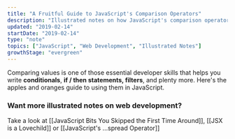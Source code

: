 ```yaml
---
title: "A Fruitful Guide to JavaScript's Comparison Operators"
description: "Illustrated notes on how JavaScript's comparison operators work"
updated: "2019-02-14"
startDate: "2019-02-14"
type: "note"
topics: ["JavaScript", "Web Development", "Illustrated Notes"]
growthStage: "evergreen"
---
```



<RemoteImage
	width="400px"
	src="https://res.cloudinary.com/dg3gyk0gu/image/upload/c_scale,w_400/v1592833720/maggieappleton.com/egghead-course-notes/fruit-comparison/thumb_2x.png"
	alt="One small apple being compared to a large pile of apples"
/>

<IntroParagraph>Comparing values is one of those essential developer skills that helps you write **conditionals**, **if / then statements, filters**, and plenty more. Here's the apples and oranges guide to using them in JavaScript.</IntroParagraph>

<RemoteImage
	alt="JavaScript's comparison operators give us a way of comparing values"
	src="https://res.cloudinary.com/dg3gyk0gu/image/upload/c_scale,f_auto,q_auto:good,w_1200/v1592262865/maggieappleton.com/egghead-course-notes/fruit-comparison/FruitComparison_P1.png"
/>

<RemoteImage
	alt="Equality comes in loose and strict varieties. You should always use strict equality."
	src="https://res.cloudinary.com/dg3gyk0gu/image/upload/c_scale,f_auto,q_auto:good,w_1200/v1592262864/maggieappleton.com/egghead-course-notes/fruit-comparison/FruitComparison_P2.png"
/>

<RemoteImage
	alt="Inequality follows the same loose and strict rules as equality"
	src="https://res.cloudinary.com/dg3gyk0gu/image/upload/c_scale,f_auto,q_auto:good,w_1200/v1592262862/maggieappleton.com/egghead-course-notes/fruit-comparison/FruitComparison_P3.png"
/>

<RemoteImage
	alt="Relational equality let's us check which value is greater"
	src="https://res.cloudinary.com/dg3gyk0gu/image/upload/c_scale,f_auto,q_auto:good,w_1200/v1592262863/maggieappleton.com/egghead-course-notes/fruit-comparison/FruitComparison_P4.png"
/>

### Want more illustrated notes on web development?

Take a look at [[JavaScript Bits You Skipped the First Time Around]], [[JSX is a Lovechild]] or [[JavaScript's ...spread Operator]]
